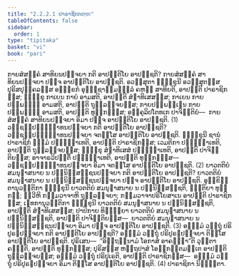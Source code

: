 ```yaml
---
title: "2.2.2.1 ປາຣາຊິກກຓ຺ຑ"
tableOfContents: false
sidebar:
  order: 1
type: "tipitaka"
basket: "vi"
book: "pari"
---
```



<DynamicBreadcrumb />

<Division number="249" book="pari">

<Paragraph number="1036" book="pari">
ກາຍສໍສຄ຺ຄໍ ສາທິຍນປຈ຺ຈຍາ ກຕິ ອາປຕ຺ຕິໂຍ ອາປຊ຺ຊຕິ? ກາຍສໍສຄ຺ຄໍ ສາທິຍນປຈ຺ຈຍາ ປຎ຺ຈ ອາປຕ຺ຕິໂຍ ອາປຊ຺ຊຕິ. ອວສ຺ສຸຕາ ຠິກ຺ຂຸນີ ອວສ຺ສຸຕສ຺ສ ປຸຣິສປຸຄ຺ຄລສ຺ສ ອຘກ຺ຂກໍ ອຸພ຺ຠຊາຓຸມຓ຺ຑລໍ ຄຫຓໍ ສາທິຍຕິ, ອາປຕ຺ຕິ ປາຣາຊິກສ຺ສ; ຠິກ຺ຂຸ ກາເຍນ ກາຍໍ ອາມສຕິ, ອາປຕ຺ຕິ ສໍຆາທິເສສສ຺ສ; ກາເຍນ ກາຍປຏິພທ຺ຘໍ ອາມສຕິ, ອາປຕ຺ຕິ ຖຸລ຺ລຈ຺ຈຍສ຺ສ; ກາຍປຏິພທ຺ເຘນ ກາຍປຏິພທ຺ຘໍ ອາມສຕິ, ອາປຕ຺ຕິ ທຸກ຺ກຏສ຺ສ; ອງ຺ຄຸລິປໂຕທເກ ປາຈິຕ຺ຕິຍໍ—  ກາຍສໍສຄ຺ຄໍ ສາທິຍນປຈ຺ຈຍາ ອິມາ ປຎ຺ຈ ອາປຕ຺ຕິໂຍ ອາປຊ຺ຊຕິ. (1)
</Paragraph>

<Paragraph number="1037" book="pari">
ວຊ຺ຊປ຺ປຏິຈ຺ຉາທນປຈ຺ຈຍາ ກຕິ ອາປຕ຺ຕິໂຍ ອາປຊ຺ຊຕິ? ວຊ຺ຊປ຺ປຏິຈ຺ຉາທນປຈ຺ຈຍາ ຈຕສ຺ໂສ ອາປຕ຺ຕິໂຍ ອາປຊ຺ຊຕິ. ຠິກ຺ຂຸນີ ຊານໍ ປາຣາຊິກໍ ຘມ຺ມໍ ປຏິຈ຺ຉາເທຕິ, ອາປຕ຺ຕິ ປາຣາຊິກສ຺ສ; ເວມຕິກາ ປຏິຈ຺ຉາເທຕິ, ອາປຕ຺ຕິ ຖຸລ຺ລຈ຺ຈຍສ຺ສ; ຠິກ຺ຂຸ ສໍຆາທິເສສໍ ປຏິຈ຺ຉາເທຕິ, ອາປຕ຺ຕິ ປາຈິຕ຺ຕິຍສ຺ສ; ອາຈາຣວິປຕ຺ຕິໍ ປຏິຈ຺ຉາເທຕິ, ອາປຕ຺ຕິ ທຸກ຺ກຏສ຺ສ—  ວຊ຺ຊປ຺ປຏິຈ຺ຉາທນປຈ຺ຈຍາ ອິມາ ຈຕສ຺ໂສ ອາປຕ຺ຕິໂຍ ອາປຊ຺ຊຕິ. (2)
</Paragraph>

<Paragraph number="1038" book="pari">
ຍາວຕຕິຍໍ ສມນຸຠາສນາຍ ນ ປຏິນິສ຺ສຊ຺ຊນປຈ຺ຈຍາ ກຕິ ອາປຕ຺ຕິໂຍ ອາປຊ຺ຊຕິ? ຍາວຕຕິຍໍ ສມນຸຠາສນາຍ ນ ປຏິນິສ຺ສຊ຺ຊນປຈ຺ຈຍາ ປຎ຺ຈ ອາປຕ຺ຕິໂຍ ອາປຊ຺ຊຕິ. ອຸກ຺ຂິຕ຺ຕານຸວຕ຺ຕິກາ ຠິກ຺ຂຸນີ ຍາວຕຕິຍໍ ສມນຸຠາສນາຍ ນ ປຏິນິສ຺ສຊ຺ຊຕິ, ຎຕ຺ຕິຍາ ທຸກ຺ກຏໍ; ທ຺ວີຫິ ກມ຺ມວາຈາຫິ ຖຸລ຺ລຈ຺ຈຍາ; ກມ຺ມວາຈາປຣິໂຍສາເນ ອາປຕ຺ຕິ ປາຣາຊິກສ຺ສ; ເຠທການຸວຕ຺ຕິກາ ຠິກ຺ຂຸນີ ຍາວຕຕິຍໍ ສມນຸຠາສນາຍ ນ ປຏິນິສ຺ສຊ຺ຊຕິ, ອາປຕ຺ຕິ ສໍຆາທິເສສສ຺ສ; ປາປິກາຍ ທິຏ຺ຐິຍາ ຍາວຕຕິຍໍ ສມນຸຠາສນາຍ ນ ປຏິນິສ຺ສຊ຺ຊຕິ, ອາປຕ຺ຕິ ປາຈິຕ຺ຕິຍສ຺ສ—  ຍາວຕຕິຍໍ ສມນຸຠາສນາຍ ນ ປຏິນິສ຺ສຊ຺ຊນປຈ຺ຈຍາ ອິມາ ປຎ຺ຈ ອາປຕ຺ຕິໂຍ ອາປຊ຺ຊຕິ. (3)
</Paragraph>

<Paragraph number="1039" book="pari">
ອຏ຺ຐມໍ ວຕ຺ຖຸໍ ປຣິປູຣຓປຈ຺ຈຍາ ກຕິ ອາປຕ຺ຕິໂຍ ອາປຊ຺ຊຕິ? ອຏ຺ຐມໍ ວຕ຺ຖຸໍ ປຣິປູຣຓປຈ຺ຈຍາ ຕິສ຺ໂສ ອາປຕ຺ຕິໂຍ ອາປຊ຺ຊຕິ. ປຸຣິເສນ—  “ອິຕ຺ຖນ຺ນາມໍ ໂອກາສໍ ອາຄຈ຺ຉາ”ຕິ ວຸຕ຺ຕາ ຄຈ຺ຉຕິ, ອາປຕ຺ຕິ ທຸກ຺ກຏສ຺ສ; ປຸຣິສສ຺ສ ຫຕ຺ຖປາສໍ ໂອກ຺ກນ຺ຕມຕ຺ເຕ ອາປຕ຺ຕິ ຖຸລ຺ລຈ຺ຈຍສ຺ສ; ອຏ຺ຐມໍ ວຕ຺ຖຸໍ ປຣິປູເຣຕິ, ອາປຕ຺ຕິ ປາຣາຊິກສ຺ສ—  ອຏ຺ຐມໍ ວຕ຺ຖຸໍ ປຣິປູຣຓປຈ຺ຈຍາ ອິມາ ຕິສ຺ໂສ ອາປຕ຺ຕິໂຍ ອາປຊ຺ຊຕິ. (4)

</Paragraph>
</Division>

<Paragraph number="1040" type="center" book="pari">
ປາຣາຊິກາ ນິຏ຺ຐິຕາ.
</Paragraph>